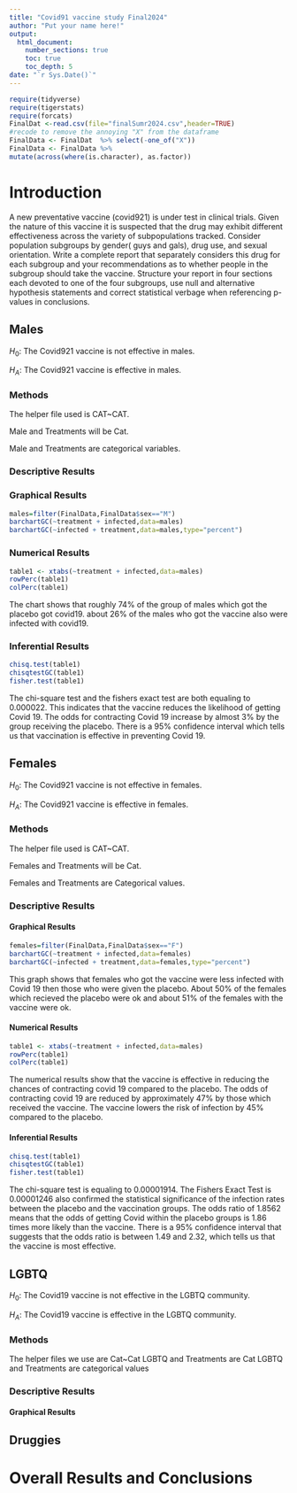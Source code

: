 ```yaml
---
title: "Covid91 vaccine study Final2024"
author: "Put your name here!"
output: 
  html_document:
    number_sections: true
    toc: true
    toc_depth: 5
date: "`r Sys.Date()`" 
---
```


```r
require(tidyverse)
require(tigerstats)
require(forcats)
FinalDat <-read.csv(file="finalSumr2024.csv",header=TRUE)
#recode to remove the annoying "X" from the dataframe
FinalData <- FinalDat  %>% select(-one_of("X"))
FinalData <- FinalData %>%
mutate(across(where(is.character), as.factor))
```

# Introduction

A new  preventative vaccine (covid921) is under test in clinical trials. Given the nature of this vaccine it is suspected that the drug may exhibit different effectiveness across the variety of subpopulations tracked. Consider population subgroups by gender( guys and gals), drug use, and sexual orientation. Write a complete report that separately considers this drug for each subgroup and your recommendations as to whether people in the subgroup should take the vaccine. Structure your report in four sections each devoted to one of the four subgroups, use null and alternative hypothesis statements and correct statistical verbage when referencing p-values in conclusions.

## Males

$H_0$: The Covid921 vaccine is not effective in males. 

$H_A$: The Covid921 vaccine is effective in males. 

### Methods

The helper file used is CAT~CAT.   

Male and Treatments will be Cat.  

Male and Treatments are categorical variables. 

### Descriptive Results  

### Graphical Results  

```r
males=filter(FinalData,FinalData$sex=="M")
barchartGC(~treatment + infected,data=males)
barchartGC(~infected + treatment,data=males,type="percent")
```

### Numerical Results

```r
table1 <- xtabs(~treatment + infected,data=males)
rowPerc(table1)
colPerc(table1)
```


The chart shows that roughly 74% of the group of males which got the placebo got covid19. about 26% of the males who got the vaccine also were infected with covid19. 

### Inferential Results

```r
chisq.test(table1)
chisqtestGC(table1)
fisher.test(table1)
```

The chi-square test and the fishers exact test are both equaling to 0.000022. This indicates that the vaccine reduces the likelihood of getting Covid 19. The odds for contracting Covid 19 increase by almost 3% by the group receiving the placebo. There is a 95% confidence interval which tells us that vaccination is effective in preventing Covid 19.

## Females

$H_0$: The Covid921 vaccine is not effective in females. 

$H_A$: The Covid921 vaccine is effective in females. 

### Methods

The helper file used is CAT~CAT.  

Females and Treatments will be Cat.  

Females and Treatments are Categorical values.  

### Descriptive Results

#### Graphical Results

```r
females=filter(FinalData,FinalData$sex=="F")
barchartGC(~treatment + infected,data=females)
barchartGC(~infected + treatment,data=females,type="percent")
```

This graph shows that females who got the vaccine were less infected with Covid 19 then those who were given the placebo. About 50% of the females which recieved the placebo were ok and about 51% of the females with the vaccine were ok. 

#### Numerical Results

```r
table1 <- xtabs(~treatment + infected,data=males)
rowPerc(table1)
colPerc(table1)
```

The numerical results show that the vaccine is effective in reducing the chances of contracting covid 19 compared to the placebo.  The odds of contracting covid 19 are reduced by approximately 47% by those which received the vaccine. The vaccine lowers the risk of infection by 45% compared to the placebo. 

#### Inferential Results
 
```r
chisq.test(table1)
chisqtestGC(table1)
fisher.test(table1)
```

The chi-square test is equaling to 0.00001914. The Fishers Exact Test is 0.00001246 also confirmed the statistical significance of the infection rates between the placebo and the vaccination groups. The odds ratio of 1.8562 means that the odds of getting Covid within the placebo groups is 1.86 times more likely than the vaccine. There is a 95% confidence interval that suggests that the odds ratio is between 1.49 and 2.32, which tells us that the vaccine is most effective.

## LGBTQ

$H_0$: The Covid19 vaccine is not effective in the LGBTQ community.

$H_A$: The Covid19 vaccine is effective in the LGBTQ community.

### Methods

The helper files we use are Cat~Cat
LGBTQ and Treatments are Cat
LGBTQ and Treatments are categorical values

### Descriptive Results

#### Graphical Results





## Druggies


# Overall Results and Conclusions